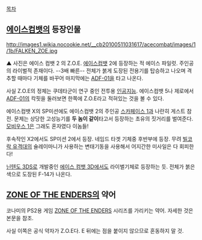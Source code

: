 [[목차]]

== [[에이스컴뱃]]의 등장인물 ==
http://images1.wikia.nocookie.net/__cb20100511031617/acecombat/images/1/1b/FALKEN_ZOE.jpg

▲ 사진은 에이스 컴뱃 2 의 Z.O.E.
[[에이스컴뱃]] 2에 등장하는 적 에이스 파일럿. 주인공의 라이벌적 존재이다. --3배 빠른-- 전체가 붉게 도장된 전용기를 탑승하고 나오며 격추할 때마다 기체를 바꾸어 마지막에는 [[ADF-01]]을 타고 나온다.

사실 Z.O.E의 정체는 쿠데타군이 연구 중인 전투용 [[인공지능]]. 에이스컴뱃 5나 제로에서 [[ADF-01]]의 칵핏을 둘러보면 한쪽에 Z.O.E라고 적혀있는 것을 볼 수 있다.

에이스컴뱃 X의 SP미션에도 에이스컴뱃 2의 주인공 [[스카페이스 1]]과 나란히 게스트 참전.
문제는 상당한 고성능기를 '''두 놈이 같이'''타고서 등장하는 초유의 짓거리를 벌여준다. [[모비우스 1]]은 그래도 혼자였다 이놈들!

후속작인 X2에서도 SP미션 2에서 등장. 네임드 타겟 기체중 후반부에 등장. 무려 [[빌코락 유격대]]의 슐레이마니가 사용하는 변태기동을 사용해서 어지간한 미사일은 다 회피한다!

[[닌텐도 3DS]]로 개발중인 [[에이스 컴뱃 3D]]에서도 라이벌기체로 등장하는 듯. 전체가 붉은 색으로 도장된 F-14가 나온다.

== [[ZONE OF THE ENDERS]]의 약어 ==
코나미의 PS2용 게임 [[ZONE OF THE ENDERS]] 시리즈를 가리키는 약어. 자세한 것은 본문을 참조.

사실 이쪽은 공식 약자가 Z.O.E다. E 뒤에는 점을 붙이지 않으므로 혼동하지 말 것.
